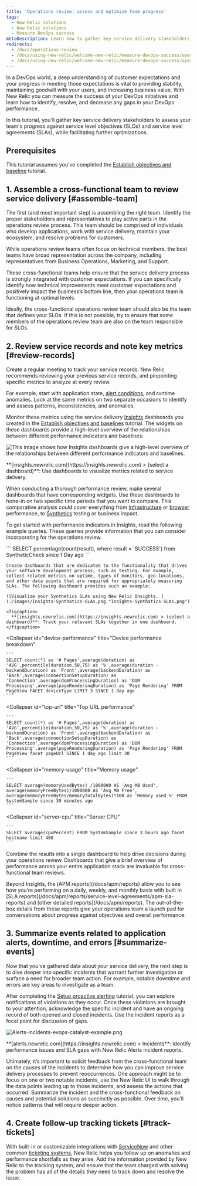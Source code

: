 ```yaml
---
title: 'Operations review: assess and optimize team progress'
tags:
  - New Relic solutions
  - New Relic solutions
  - Measure DevOps success
metaDescription: Learn how to gather key service delivery stakeholders to assess your DevOps team progress.
redirects:
  - /docs/operations-review
  - /docs/using-new-relic/welcome-new-relic/measure-devops-success/operations-review
  - /docs/using-new-relic/welcome-new-relic/measure-devops-success/operations-review-assess-optimize-team-progress
---
```


In a DevOps world, a deep understanding of customer expectations and your progress in meeting those expectations is vital to providing stability, maintaining goodwill with your users, and increasing business value. With New Relic you can measure the success of your DevOps initiatives and learn how to identify, resolve, and decrease any gaps in your DevOps performance.

In this tutorial, you’ll gather key service delivery stakeholders to assess your team's progress against service level objectives (SLOs) and service level agreements (SLAs), while facilitating further optimizations.

## Prerequisites

This tutorial assumes you’ve completed the [Establish objectives and baseline](/docs/establish-objectives-baselines) tutorial.

## 1. Assemble a cross-functional team to review service delivery [#assemble-team]

The first (and most important step) is assembling the right team. Identify the proper stakeholders and representatives to play active parts in the operations review process. This team should be comprised of individuals who develop applications, work with service delivery, maintain your ecosystem, and resolve problems for customers.

While operations review teams often focus on technical members, the best teams have broad representation across the company, including representatives from Business Operations, Marketing, and Support.

These cross-functional teams help ensure that the service delivery process is strongly integrated with customer expectations. If you can specifically identify how technical improvements meet customer expectations and positively impact the business’s bottom line, then your operations team is functioning at optimal levels.

<Callout variant="tip">
  Ideally, the cross-functional operations review team should also be the team that defines your SLOs. If this is not possible, try to ensure that some members of the operations review team are also on the team responsible for SLOs.
</Callout>

## 2. Review service records and note key metrics [#review-records]

Create a regular meeting to track your service records. New Relic recommends reviewing your previous service records, and pinpointing specific metrics to analyze at every review.

For example, start with application state, [alert conditions](/docs/alerts/new-relic-alerts/defining-conditions/define-alert-conditions), and runtime anomalies. Look at the same metrics on two separate occasions to identify and assess patterns, inconsistencies, and anomalies.

Monitor these metrics using the service delivery [Insights](/docs/insights) dashboards you created in the [Establish objectives and baselines](/docs/establish-objectives-baselines) tutorial. The widgets on these dashboards provide a high-level overview of the relationships between different performance indicators and baselines:

![This image shows how Insights dashboards give a high-level overview of the relationships between different performance indicators and baselines.](./images/Insights-Devops-Catalyst-Example.png "Insights-Devops-Catalyst-Example.png")

<figcaption>
  **[insights.newrelic.com](https://insights.newrelic.com) > (select a dashboard)**: Use dashboards to visualize metrics related to service delivery.
</figcaption>

When conducting a thorough performance review, make several dashboards that have corresponding widgets. Use these dashboards to hone-in on two specific time periods that you want to compare. This comparative analysis could cover everything from [Infrastructure](/docs/infrastructure) or [browser](/docs/browser) performance, to [Synthetics](/docs/synthetics) testing or business impact.

To get started with performance indicators in Insights, read the following example queries. These queries provide information that you can consider incorporating for the operations review.

<CollapserGroup>
  <Collapser
    id="daily-uptime"
    title="Daily uptime"
  >
    ```
    SELECT percentage(count(result), where result = 'SUCCESS') from SyntheticCheck since 1 Day ago
    ```

    Create dashboards that are dedicated to the functionality that drives your software development process, such as testing. For example, collect related metrics on uptime, types of monitors, geo-locations, and other data points that are required for appropriately measuring SLAs. The following dashboard provides such an example:

    ![Visualize your Synthetics SLAs using New Relic Insights. ](./images/Insights-Synthatics-SLAs.png "Insights-Synthatics-SLAs.png")

    <figcaption>
      **[insights.newrelic.com](https://insights.newrelic.com) > (select a dashboard)**: Track your relevant SLAs together in one dashboard.
    </figcaption>
  </Collapser>

  <Collapser
    id="device-performance"
    title="Device performance breakdown"
  >
    ```
    SELECT count(*) as '# Pages',average(duration) as 'AVG',percentile(duration,50,75) as '%',average(duration - backendDuration) as 'Front',average(backendDuration) as 'Back',average(connectionSetupDuration) as 'Connection',average(domProcessingDuration) as 'DOM Processing',average(pageRenderingDuration) as 'Page Rendering' FROM PageView FACET deviceType LIMIT 3 SINCE 1 day ago
    ```
  </Collapser>

  <Collapser
    id="top-url"
    title="Top URL performance"
  >
    ```
    SELECT count(*) as '# Pages',average(duration) as 'AVG',percentile(duration,50,75) as '%',average(duration - backendDuration) as 'Front',average(backendDuration) as 'Back',average(connectionSetupDuration) as 'Connection',average(domProcessingDuration) as 'DOM Processing',average(pageRenderingDuration) as 'Page Rendering' FROM PageView facet pageUrl SINCE 1 day ago limit 30
    ```
  </Collapser>

  <Collapser
    id="memory-usage"
    title="Memory usage"
  >
    ```
    SELECT average(memoryUsedBytes) /1000000 AS 'Avg MB Used', average(memoryFreeBytes)/1000000 AS 'Avg MB Free', average(memoryFreeBytes/memoryTotalBytes)*100 as 'Memory used %' FROM SystemSample since 30 minutes ago
    ```
  </Collapser>

  <Collapser
    id="server-cpu"
    title="Server CPU"
  >
    ```
    SELECT average(cpuPercent) FROM SystemSample since 3 hours ago facet hostname limit 400
    ```
  </Collapser>
</CollapserGroup>

Combine the results into a single dashboard to help drive decisions during your operations review. Dashboards that give a brief overview of performance across your entire application stack are invaluable for cross-functional team reviews.

<Callout variant="tip">
  Beyond Insights, the [APM reports](/docs/apm/reports) allow you to see how you’re performing on a daily, weekly, and monthly basis with built in [SLA reports](/docs/apm/reports/service-level-agreements/apm-sla-reports) and [other detailed reports](/docs/apm/reports). The out-of-the-box details from these reports give your operations team a launch pad for conversations about progress against objectives and overall performance.
</Callout>

## 3. Summarize events related to application alerts, downtime, and errors [#summarize-events]

Now that you’ve gathered data about your service delivery, the next step is to dive deeper into specific incidents that warrant further investigation or surface a need for broader team action. For example, notable downtime and errors are key areas to investigate as a team.

After completing the [Setup proactive alerting](/docs/set-proactive-alerting) tutorial, you can explore notifications of violations as they occur. Once these violations are brought to your attention, acknowledge the specific incident and have an ongoing record of both opened and closed incidents. Use the incident reports as a focal point for discussion of gaps.

![Alerts-incidents-evops-catalyst-example.png](./images/Alerts-incidents-evops-catalyst-example.png "Alerts-incidents-evops-catalyst-example.png")

<figcaption>
  **[alerts.newrelic.com](https://insights.newrelic.com) > Incidents**: Identify performance issues and SLA gaps with New Relic Alerts incident reports.
</figcaption>

Ultimately, it’s important to solicit feedback from the cross-functional team on the causes of the incidents to determine how you can improve service delivery processes to prevent reoccurrences. One approach might be to focus on one or two notable incidents, use the New Relic UI to walk through the data points leading up to those incidents, and assess the actions that occurred. Summarize the incident and the cross-functional feedback on causes and potential solutions as succinctly as possible. Over time, you’ll notice patterns that will require deeper action.

## 4. Create follow-up tracking tickets [#track-tickets]

With built-in or customizable integrations with [ServiceNow](https://www.servicenow.com/) and other common [ticketing systems](/docs/using-new-relic/user-interface-functions/share-your-data/ticketing-integrations-lighthouse-pivotal-tracker#ticket), New Relic helps you follow up on anomalies and performance shortfalls as they arise. Add the information provided by New Relic to the tracking system, and ensure that the team charged with solving the problem has all of the details they need to track down and resolve the issue.
